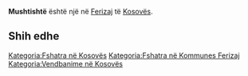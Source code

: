 {{Fshat në 
 | Emri                = Mushtishtë
 | EmriAlt                = 
 | NAME_SHORT_FORM=      
 | NAME_GENERIC=      
 | NAME_SORT_NAME_RO=      MUSHTISHTE
 | FULL_NAME_RO = Mushtishtë
 | FULL_NAME_ND_RO=Mushtishte
 | SORT_NAME_RG=MUSHTISHTE
 | FULL_NAME_RG=Mushtishtë
 | FULL_NAME_ND_RG=Mushtishte
 | SRP_NAME_SHORT_FORM=      
 | SRP_NAME_GENERIC=      
 | SRP_NAME_SORT_NAME_RO=      
 | SRP_FULL_NAME_RO = 
 | SRP_FULL_NAME_ND_RO=
 | SRP_SORT_NAME_RG=
 | SRP_FULL_NAME_RG=
 | SRP_FULL_NAME_ND_RG=
 | Emri (Rasa dhanore) = 
 | Figura              = 
 | Shteti              = Kosovo
 | Komuna              = Ferizaj
 | Kodi postar         = 
 | Sipërfaqja          = 

 | Popullsia           = 

 | Regj. i popullsisë  = 
 | Dend. e popullsisë  = 
 | Faqja zyrtare       = 
 <!--- Koordinatat ----> 
 | Gjerësia            = 42.296667
 | Gjatësia            = 20.889444
 | Lartësia            = 
}}
'''Mushtishtë''' është një [[]] në [[Ferizaj]] të [[Kosovës]].

<!-- == Gjeografia == -->
<!-- == Historia == -->
<!-- == Demografia == -->
== Shih edhe ==
{{Komuna Ferizaj}}
{{Kosovo-Administrata-Cung}}

[[Kategoria:Fshatra në Kosovës]]
[[Kategoria:Fshatra në Kommunes Ferizaj]]
[[Kategoria:Vendbanime në Kosovës]]